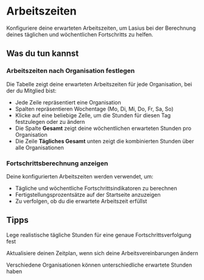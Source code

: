 # Arbeitszeiten

Konfiguriere deine erwarteten Arbeitszeiten, um Lasius bei der Berechnung deines täglichen und wöchentlichen Fortschritts zu helfen.

## Was du tun kannst

### Arbeitszeiten nach Organisation festlegen
Die Tabelle zeigt deine erwarteten Arbeitszeiten für jede Organisation, bei der du Mitglied bist:
- Jede Zeile repräsentiert eine Organisation
- Spalten repräsentieren Wochentage (Mo, Di, Mi, Do, Fr, Sa, So)
- Klicke auf eine beliebige Zelle, um die Stunden für diesen Tag festzulegen oder zu ändern
- Die Spalte **Gesamt** zeigt deine wöchentlichen erwarteten Stunden pro Organisation
- Die Zeile **Tägliches Gesamt** unten zeigt die kombinierten Stunden über alle Organisationen

### Fortschrittsberechnung anzeigen
Deine konfigurierten Arbeitszeiten werden verwendet, um:
- Tägliche und wöchentliche Fortschrittsindikatoren zu berechnen
- Fertigstellungsprozentsätze auf der Startseite anzuzeigen
- Zu verfolgen, ob du die erwartete Arbeitszeit erfüllst

## Tipps

<Tip>Lege realistische tägliche Stunden für eine genaue Fortschrittsverfolgung fest</Tip>

<Tip>Aktualisiere deinen Zeitplan, wenn sich deine Arbeitsvereinbarungen ändern</Tip>

<Tip>Verschiedene Organisationen können unterschiedliche erwartete Stunden haben</Tip>
